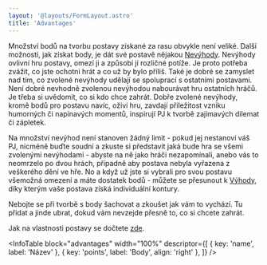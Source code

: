 ```yaml
---
layout: '@layouts/FormLayout.astro'
title: 'Advantages'
---
```



<Collapsible header="Výhody - nevýhody" open={false}>

Množství bodů na tvorbu postavy získané za rasu obvykle není veliké. Další možností, jak získat body, je dát své postavě nějakou [Nevýhody](http://www.odria.eu/wiki/index.php/Nev%C3%BDhody). Nevýhody ovlivní hru postavy, omezí ji a způsobí jí rozličné potíže.
Je proto potřeba zvážit, co jste ochotni hrát a co už by bylo příliš. Také je dobré se zamyslet nad tím, co zvolené nevýhody udělají se spoluprací s ostatními postavami. Není dobré nevhodně zvolenou nevýhodou nabourávat hru ostatních hráčů. Je třeba si uvědomit, co si kdo chce zahrát.
Dobře zvolené nevýhody, kromě bodů pro postavu navíc, oživí hru, zavdají příležitost vzniku humorných či napínavých momentů, inspirují PJ k tvorbě zajímavých dilemat či zápletek.

Na množství nevýhod není stanoven žádný limit - pokud jej nestanoví váš PJ, nicméně buďte soudní a zkuste si představit jaká bude hra se všemi zvolenými nevýhodami - abyste na ně jako hráči nezapomínali, anebo vás to neomrzelo po dvou hrách, případně aby postava nebyla vyřazena z veškerého dění ve hře.
No a když už jste si vybrali pro svou postavu všemožná omezení a máte dostatek bodů - můžete se přesunout k [Výhody](http://www.odria.eu/wiki/index.php/V%C3%BDhody), díky kterým vaše postava získá individuální kontury.

Nebojte se při tvorbě s body šachovat a zkoušet jak vám to vychází. Tu přidat a jinde ubrat, dokud vám nevzejde přesně to, co si chcete zahrát.

Jak na vlastnosti postavy se dočtete [zde](http://www.odria.eu/wiki/index.php/Kategorie:Vlastnosti).


</Collapsible>

<Gap height={4} />

<Collapsible header="Nastavení" open={false}>

<Form>
  <Row justifyContent="flex-end">
    <PointDisplay client:only="solid-js" />
  </Row>
  <Gap height={3} />
  <AdvantagesSelector client:only="solid-js" />
</Form>

</Collapsible>

<Gap height={4} />

<Collapsible header="Atributy" open={true}>

<Box height="50rem" overflowY="auto" margin="3rem 0">

<InfoTable
  block="advantages"
  width="100%"
  descriptor={[
    { key: 'name', label: 'Název' },
    { key: 'points', label: 'Body', align: 'right' },
  ]}
/>

</Box>

</Collapsible>
